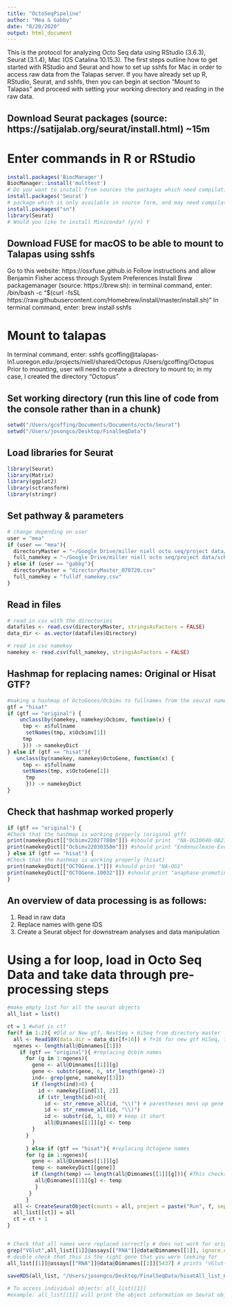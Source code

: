 ```yaml
---
title: "OctoSeqPipeline"
author: "Mea & Gabby"
date: "8/20/2020"
output: html_document
---
```

This is the protocol for analyzing Octo Seq data using RStudio (3.6.3), Seurat (3.1.4), Mac (OS Catalina 10.15.3). The first steps outline how to get started with RStudio and Seurat and how to set up sshfs for Mac in order to access raw data from the Talapas server. If you have already set up R, RStudio, Seurat, and sshfs, then you can begin at section "Mount to Talapas" and proceed with setting your working directory and reading in the raw data.

## Download Seurat packages (source: https://satijalab.org/seurat/install.html) ~15m
# Enter commands in R or RStudio
```r
install.packages('BiocManager')
BiocManager::install('multtest') 
# Do you want to install from sources the packages which need compilation? (y/n/cancel); update a/s/n? a
install.packages('Seurat')
# package which is only available in source form, and may need compilation? (y/n) Yes
install.packages("sn")
library(Seurat)
# Would you like to install Miniconda? (y/n) Y
```
## Download FUSE for macOS to be able to mount to Talapas using sshfs
Go to this website: https://osxfuse.github.io
Follow instructions and allow Benjamin Fisher access through System Preferences
Install Brew packagemanager (source: https://brew.sh): in terminal command, enter: /bin/bash -c "$(curl -fsSL https://raw.githubusercontent.com/Homebrew/install/master/install.sh)" 
In terminal command, enter: brew install sshfs 

# Mount to talapas
In terminal command, enter: sshfs gcoffing@talapas-ln1.uoregon.edu:/projects/niell/shared/Octopus /Users/gcoffing/Octopus 
Prior to mounting, user will need to create a directory to mount to; in my case, I created the directory "Octopus"

## Set working directory (run this line of code from the console rather than in a chunk)
```r
setwd("/Users/gcoffing/Documents/Documents/octo/Seurat")
setwd("/Users/josongco/Desktop/FinalSeqData")
```

## Load libraries for Seurat
```r
library(Seurat)
library(Matrix)
library(ggplot2)
library(sctransform)
library(stringr)
```

## Set pathway & parameters
```r
# change depending on user
user = "mea"
if (user == "mea"){
  directoryMaster = "~/Google Drive/miller niell octo seq/project data/scRNAseq/Seurat/directoryMaster_070720.csv"
  full_namekey = "~/Google Drive/miller niell octo seq/project data/scRNAseq/Seurat/gene lists/geneIDs_miniNCBI_fulldf_namekey_Sep18_2.csv"
} else if (user == "gabby"){
  directoryMaster = "directoryMaster_070720.csv"
  full_namekey = "fulldf_namekey.csv"
}
```

## Read in files
```r
# read in csv with the directories
datafiles <- read.csv(directoryMaster, stringsAsFactors = FALSE) 
data_dir <- as.vector(datafiles$Directory)

# read in csv namekey
namekey <- read.csv(full_namekey, stringsAsFactors = FALSE)
```

## Hashmap for replacing names: Original or Hisat GTF?
```r
#making a hashmap of OctoGenes/Ocbims to fullnames from the seurat namekey 
gtf = "hisat"
if (gtf == "original") {
    unclass(by(namekey, namekey$Ocbimv, function(x) {
     tmp <- x$fullname
      setNames(tmp, x$Ocbimv[1])
     tmp
     })) -> namekeyDict
} else if (gtf == "hisat"){
   unclass(by(namekey, namekey$OctoGene, function(x) {
     tmp <- x$fullname
     setNames(tmp, x$OctoGene[1])
      tmp
      })) -> namekeyDict
}
```

## Check that hashmap worked properly
```r
if (gtf == "original") {
#Check that the hashmap is working properly (original gtf)
print(namekeyDict[["Ocbimv22027788m"]]) #should print  "NA-OG10040-OB27788"
print(namekeyDict[["Ocbimv22030350m"]]) #should print "Endonuclease-Exonuclease-phosphatase-family-phosphodiesterase-12-OG10002-OB30350" 
} else if (gtf == "hisat") {
#Check that the hashmap is working properly (hisat)
print(namekeyDict[["OCTOGene.1"]]) #should print "NA-OG1"
print(namekeyDict[["OCTOGene.10032"]]) #should print "anaphase-promoting-complex-subunit-7-OG10032-OB20676-OB29021"
}
```

## An overview of data processing is as follows:
1. Read in raw data
2. Replace names with gene IDS
3. Create a Seurat object for downstream analyses and data manipulation

# Using a for loop, load in Octo Seq Data and take data through pre-processing steps
```r
#make empty list for all the seurat objects
all_list = list() 

ct = 1 #what is ct?
for(f in 1:2){ #Old or New gtf, NextSeq + HiSeq from directory master
  all <- Read10X(data.dir = data_dir[f+16]) # f+16 for new gtf HiSeq, f+10 for old gtf HiSeq
  ngenes <- length(all@Dimnames[[1]])
    if (gtf == "original"){ #replacing Ocbim names
      for (g in 1:ngenes){
        gene <- all@Dimnames[[1]][g]
        gene <- substr(gene, 6, str_length(gene)-2)
        ind<- grep(gene, namekey[[3]])
        if (length(ind)>0) {
          id <- namekey[[ind[1], 2]]
          if (str_length(id)>0){
            id <- str_remove_all(id, "\\(") # parentheses mess up gene names as dimensions
            id <- str_remove_all(id, "\\)") 
            id <- substr(id, 1, 60) # keep it short
            all@Dimnames[[1]][g] <- temp
        }
      }
        } 
      } else if (gtf == "hisat"){ #replacing Octogene names
      for (g in 1:ngenes){
        gene <- all@Dimnames[[1]][g]
        temp <- namekeyDict[[gene]]
        if (length(temp) == length(all@Dimnames[[1]][g])){ #This checks that temp is not zero
         all@Dimnames[[1]][g] <- temp
         }
       }
      }
  all <- CreateSeuratObject(counts = all, project = paste("Run", f, sep = ""), min.cells = 3, min.features = 750)
  all_list[[ct]] = all
  ct = ct + 1
}


# Check that all names were replaced correctly # does not work for original gtf
grep("VGlut",all_list[[1]]@assays[["RNA"]]@data@Dimnames[[1]], ignore.case = TRUE) # prints [1] 2646 5437
# double check that this is the right gene that you were looking for
all_list[[1]]@assays[["RNA"]]@data@Dimnames[[1]][5437] # prints "VGlut-Major-Facilitator-Superfamily-solute-carrier-family-17-sodium-dependent-inorganic-phosphate-cotransporter-member-6-OG8038-OB24718"

saveRDS(all_list, "/Users/josongco/Desktop/FinalSeqData/hisatAll_list_HE.rds") #change depending on dataset
  
# To access individual objects: all_list[[1]]
#example: all_list[[1]] will print the object information on Seurat object 1
```

